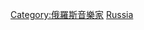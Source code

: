 {{Commons category|Conductors from Russia}}

[[Category:俄羅斯音樂家|Category:俄羅斯音樂家]]
[[Category:各国指挥家|Russia]]